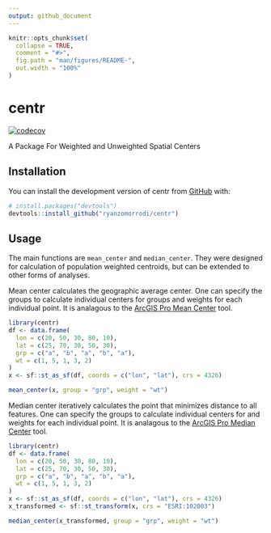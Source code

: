 ```yaml
---
output: github_document
---
```


<!-- README.md is generated from README.Rmd. Please edit that file -->

```r
knitr::opts_chunk$set(
  collapse = TRUE,
  comment = "#>",
  fig.path = "man/figures/README-",
  out.width = "100%"
)
```

# centr

<!-- badges: start -->
[![codecov](https://codecov.io/github/ryanzomorrodi/centr/graph/badge.svg?token=TTGPNPXV8Z)](https://codecov.io/github/ryanzomorrodi/centr)
<!-- badges: end -->

A Package For Weighted and Unweighted Spatial Centers

## Installation

You can install the development version of centr from [GitHub](https://github.com/) with:

``` r
# install.packages("devtools")
devtools::install_github("ryanzomorrodi/centr")
```

## Usage

The main functions are `mean_center` and `median_center`. They were designed for calculation of population weighted centroids, but can be extended to other forms of analyses.

Mean center calculates the geographic average center. One can specify the groups to calculate individual centers for groups and weights for each individual point. It is analagous to the [ArcGIS Pro Mean Center](https://pro.arcgis.com/en/pro-app/latest/tool-reference/spatial-statistics/mean-center.htm) tool. 

```r
library(centr)
df <- data.frame(
  lon = c(20, 50, 30, 80, 10),
  lat = c(25, 70, 30, 50, 30),
  grp = c("a", "b", "a", "b", "a"),
  wt = c(1, 5, 1, 3, 2)
)
x <- sf::st_as_sf(df, coords = c("lon", "lat"), crs = 4326)

mean_center(x, group = "grp", weight = "wt")
```

Median center iteratively calculates the point that minimizes distance to all features. One can specify the groups to calculate individual centers for and weights for each individual point. It is analagous to the [ArcGIS Pro Median Center](https://pro.arcgis.com/en/pro-app/latest/tool-reference/spatial-statistics/median-center.htm) tool.

```r
library(centr)
df <- data.frame(
  lon = c(20, 50, 30, 80, 10),
  lat = c(25, 70, 30, 50, 30),
  grp = c("a", "b", "a", "b", "a"),
  wt = c(1, 5, 1, 3, 2)
)
x <- sf::st_as_sf(df, coords = c("lon", "lat"), crs = 4326)
x_transformed <- sf::st_transform(x, crs = "ESRI:102003")

median_center(x_transformed, group = "grp", weight = "wt")
```
